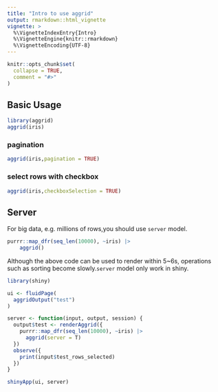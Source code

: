 ```yaml
---
title: "Intro to use aggrid"
output: rmarkdown::html_vignette
vignette: >
  %\VignetteIndexEntry{Intro}
  %\VignetteEngine{knitr::rmarkdown}
  %\VignetteEncoding{UTF-8}
---
```


```r
knitr::opts_chunk$set(
  collapse = TRUE,
  comment = "#>"
)
```

## Basic Usage
```r
library(aggrid)
aggrid(iris)
```

### pagination
```r
aggrid(iris,pagination = TRUE)
```

### select rows with checkbox

```r
aggrid(iris,checkboxSelection = TRUE)
```

## Server

For big data, e.g. millions of rows,you should use `server` model.

```r
purrr::map_dfr(seq_len(10000), ~iris) |> 
    aggrid()
```

Although the above code can be used to render within 5~6s, operations such as sorting become slowly.`server` model only work in shiny.

```r
library(shiny)

ui <- fluidPage(
  aggridOutput("test")
)

server <- function(input, output, session) {
  output$test <- renderAggrid({
    purrr::map_dfr(seq_len(10000), ~iris) |> 
      aggrid(server = T)
  })
  observe({
    print(input$test_rows_selected)
  })
}

shinyApp(ui, server)
```
